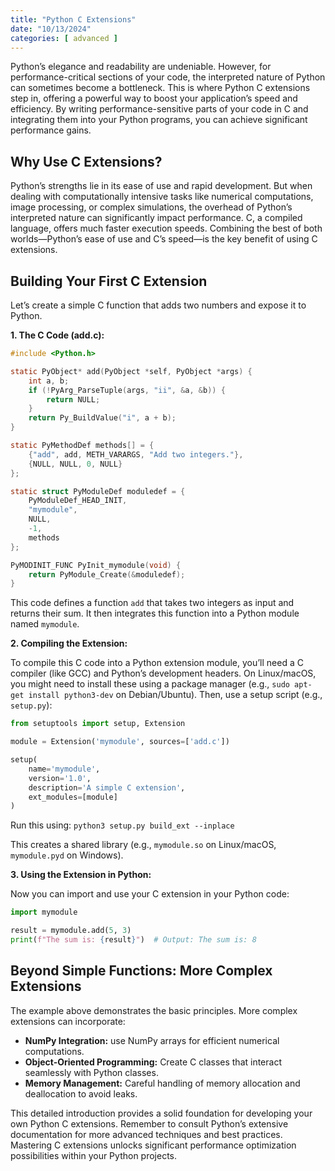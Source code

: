 ```yaml
---
title: "Python C Extensions"
date: "10/13/2024"
categories: [ advanced ]
---
```



Python's elegance and readability are undeniable.  However, for performance-critical sections of your code, the interpreted nature of Python can sometimes become a bottleneck. This is where Python C extensions step in, offering a powerful way to boost your application's speed and efficiency.  By writing performance-sensitive parts of your code in C and integrating them into your Python programs, you can achieve significant performance gains.

## Why Use C Extensions?

Python's strengths lie in its ease of use and rapid development.  But when dealing with computationally intensive tasks like numerical computations, image processing, or complex simulations, the overhead of Python's interpreted nature can significantly impact performance.  C, a compiled language, offers much faster execution speeds.  Combining the best of both worlds—Python's ease of use and C's speed—is the key benefit of using C extensions.


## Building Your First C Extension

Let's create a simple C function that adds two numbers and expose it to Python.

**1. The C Code (add.c):**

```c
#include <Python.h>

static PyObject* add(PyObject *self, PyObject *args) {
    int a, b;
    if (!PyArg_ParseTuple(args, "ii", &a, &b)) {
        return NULL;
    }
    return Py_BuildValue("i", a + b);
}

static PyMethodDef methods[] = {
    {"add", add, METH_VARARGS, "Add two integers."},
    {NULL, NULL, 0, NULL}
};

static struct PyModuleDef moduledef = {
    PyModuleDef_HEAD_INIT,
    "mymodule",
    NULL,
    -1,
    methods
};

PyMODINIT_FUNC PyInit_mymodule(void) {
    return PyModule_Create(&moduledef);
}
```

This code defines a function `add` that takes two integers as input and returns their sum.  It then integrates this function into a Python module named `mymodule`.

**2. Compiling the Extension:**

To compile this C code into a Python extension module, you'll need a C compiler (like GCC) and Python's development headers. On Linux/macOS, you might need to install these using a package manager (e.g., `sudo apt-get install python3-dev` on Debian/Ubuntu).  Then, use a setup script (e.g., `setup.py`):

```python
from setuptools import setup, Extension

module = Extension('mymodule', sources=['add.c'])

setup(
    name='mymodule',
    version='1.0',
    description='A simple C extension',
    ext_modules=[module]
)
```

Run this using: `python3 setup.py build_ext --inplace`

This creates a shared library (e.g., `mymodule.so` on Linux/macOS, `mymodule.pyd` on Windows).

**3. Using the Extension in Python:**

Now you can import and use your C extension in your Python code:

```python
import mymodule

result = mymodule.add(5, 3)
print(f"The sum is: {result}")  # Output: The sum is: 8
```


##  Beyond Simple Functions:  More Complex Extensions

The example above demonstrates the basic principles.  More complex extensions can incorporate:

* **NumPy Integration:**  use NumPy arrays for efficient numerical computations.
* **Object-Oriented Programming:**  Create C classes that interact seamlessly with Python classes.
* **Memory Management:**  Careful handling of memory allocation and deallocation to avoid leaks.


This detailed introduction provides a solid foundation for developing your own Python C extensions.  Remember to consult Python's extensive documentation for more advanced techniques and best practices.  Mastering C extensions unlocks significant performance optimization possibilities within your Python projects.

